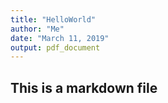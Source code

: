```yaml
---
title: "HelloWorld"
author: "Me"
date: "March 11, 2019"
output: pdf_document
---
```


## This is a markdown file

